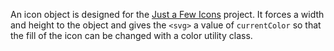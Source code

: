 An icon object is designed for the [Just a Few Icons](http://justafewicons.co/) project. It forces a width and height to the object and gives the `<svg>` a value of `currentColor` so that the fill of the icon can be changed with a color utility class.